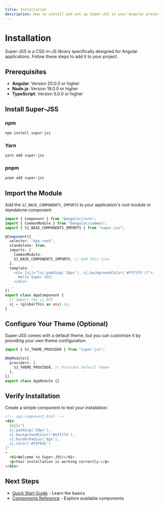 ```yaml
---
title: Installation
description: How to install and set up Super-JSS in your Angular project
---
```


# Installation

Super-JSS is a CSS-in-JS library specifically designed for Angular applications. Follow these steps to add it to your project.

## Prerequisites

- **Angular**: Version 20.0.0 or higher
- **Node.js**: Version 18.0.0 or higher
- **TypeScript**: Version 5.0.0 or higher

## Install Super-JSS

### npm

```bash
npm install super-jss
```

### Yarn

```bash
yarn add super-jss
```

### pnpm

```bash
pnpm add super-jss
```

## Import the Module

Add the `SJ_BASE_COMPONENTS_IMPORTS` to your application's root module or standalone component:

```typescript
import { Component } from "@angular/core";
import { CommonModule } from "@angular/common";
import { SJ_BASE_COMPONENTS_IMPORTS } from "super-jss";

@Component({
  selector: "app-root",
  standalone: true,
  imports: [
    CommonModule,
    SJ_BASE_COMPONENTS_IMPORTS, // Add this line
  ],
  template: `
    <div [sj]="[sj.padding('16px'), sj.backgroundColor('#f5f5f5')]">
      Hello Super-JSS!
    </div>
  `,
})
export class AppComponent {
  // Import the sj API
  sj = (globalThis as any).sj;
}
```

## Configure Your Theme (Optional)

Super-JSS comes with a default theme, but you can customize it by providing your own theme configuration:

```typescript
import { SJ_THEME_PROVIDER } from "super-jss";

@NgModule({
  providers: [
    SJ_THEME_PROVIDER, // Provides default theme
  ],
})
export class AppModule {}
```

## Verify Installation

Create a simple component to test your installation:

```html
<!-- app.component.html -->
<div
  [sj]="[
  sj.padding('20px'),
  sj.backgroundColor('#e3f2fd'),
  sj.borderRadius('8px'),
  sj.color('#1976d2')
]"
>
  <h1>Welcome to Super-JSS!</h1>
  <p>Your installation is working correctly.</p>
</div>
```

## Next Steps

- [Quick Start Guide](./quick-start) - Learn the basics
- [Components Reference](../components/sj-button) - Explore available components
